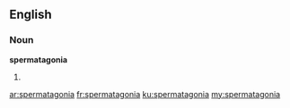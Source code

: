 ==English==

===Noun===
'''spermatagonia'''

# {{plural of|spermatagonium}}

[[ar:spermatagonia]]
[[fr:spermatagonia]]
[[ku:spermatagonia]]
[[my:spermatagonia]]